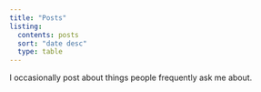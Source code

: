 ```yaml
---
title: "Posts"
listing:
  contents: posts
  sort: "date desc"
  type: table
---
```


I occasionally post about things people frequently ask me about.